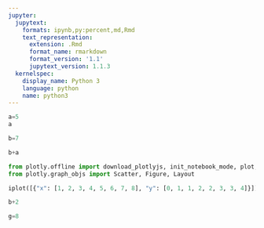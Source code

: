 ```yaml
---
jupyter:
  jupytext:
    formats: ipynb,py:percent,md,Rmd
    text_representation:
      extension: .Rmd
      format_name: rmarkdown
      format_version: '1.1'
      jupytext_version: 1.1.3
  kernelspec:
    display_name: Python 3
    language: python
    name: python3
---
```


```python
a=5
a
```

```python
b=7
```

```python
b+a
```

```python
from plotly.offline import download_plotlyjs, init_notebook_mode, plot, iplot
from plotly.graph_objs import Scatter, Figure, Layout

iplot([{"x": [1, 2, 3, 4, 5, 6, 7, 8], "y": [0, 1, 1, 2, 2, 3, 3, 4]}])
```


```python
b+2
```

```python
g=8
```

```python

```
